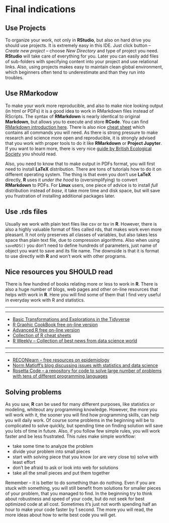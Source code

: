 # Final indications {#finalind}

## Use Projects
To organize your work, not only in **RStudio**, but also on hard drive you should use projects. It is extremely easy in this IDE. Just click button -- *Create new project* -- choose *New Directory* and type of project you need. **RStudio** will take care of everything for you. Later you can easily add files of sub-folders with specifying content into your project and use relational links. Also, using projects makes easy to maintain clean global environment, which beginners often tend to underestimate and than they run into troubles.

## Use RMarkodow
To make your work more reproducible, and also to make nice looking output (in html or PDFs) it is a good idea to work in RMarkdown files instead of RScripts. The syntax of **RMarkdown** is nearly identical to original **Markdown**, but allows you to execute and store **RCode**. You can find [RMarkdown introduction here](http://rmarkdown.rstudio.com/articles_intro.html). There is also nice [cheat sheet](https://www.rstudio.com/wp-content/uploads/2015/02/rmarkdown-cheatsheet.pdf) which contains all commands you will need. As there is strong pressure to make research and science more open and reproducible, it is strongly advised that you work with proper tools to do it like **RMarkdown** or **Project Jupyter**. If you want to learn more, there is very nice [guide by British Ecological Society](https://www.britishecologicalsociety.org/wp-content/uploads/2017/12/guide-to-reproducible-code.pdf) you should read.

Also, you need to know that to make output in PDFs format, you will first need to install **LaTeX** distribution. There are tons of tutorials how to do it on different operating system. The thing is that even you don't use **LaTeX** directly, **R** uses it *under the hood* to (oversimplifying) to convert **RMarkdown** to PDFs. For **Linux** users, one piece of advice is to install *full* distribution instead of *base*, it take more time and disk space, but will save you frustration of installing additional packages later.

## Use .rds files
Usually we work with plain text files like csv or tsv in **R**. However, there is also a highly valuable format of files called rds, that makes work even more pleasant. It not only preserves all classes of variables, but also takes less space than plain text file, due to compression algorithms. Also when using `saveRDS()` you don't need to define hundreds of parameters, just name of object you want to save and its file name. The downside is that it is format to use directly with **R** and won't work with other programs.

## Nice resources you SHOULD read
There is few hundred of books relating more or less to work in **R**. There is also a huge number of blogs, web pages and other on-line resources that helps with work in **R**. Here you will find some of them that I find very useful in everyday work with R and statistics.

***
\begin{center}
\begingroup\Large
R and its packages  
\endgroup
\end{center}
***

* [Basic Transformations and Explorations in the Tidyverse](https://annamarbut.blogspot.de/2018/02/basic-transformations-and-explorations.html)
* [R Graphic CookBook free on-line version](http://www.cookbook-r.com/Graphs/)
* [Advanced R free on-line version](https://adv-r.hadley.nz/)
* [Collection of R cheat sheets](https://www.rstudio.com/resources/cheatsheets/)
* [R Weekly -- Collection of best news from data science world](https://rweekly.org)

***
\begin{center}
\begingroup\Large
Statistics, programming and modeling
\endgroup
\end{center}
***

* [RECONlearn -- free resources on epidemiology](https://reconlearn.netlify.com)
* [Norm Matloff's blog discussing issues with statistics and data science](https://matloff.wordpress.com/)
* [Rosetta Code -- a repository for code to solve large number of problems with tens of different programming languages](https://rosettacode.org/wiki/Rosetta_Code)

## Solving problems
As you saw, **R** can be used for many different purposes, like statistics or modeling, whiteout any programming knowledge.  However, the more you will work with it, the sooner you will find how programming skills, can help you will daily work. Of course some problems in the beginning will be to complicated to solve quickly, but spending time on finding solution will save you lots of time in future. Also, if you follow few simple rules, you will work faster and be less frustrated. This rules make simple workflow:

* take some time to analyze the problem
* divide your problem into small pieces
* start with solving piece that you know (or are very close to) solve with least effort
* don't be afraid to ask or look into web for solutions
* take all the small pieces and put them together

Remember -- it is better to do something than do nothing. Even if you are stuck with something, you will still benefit from solutions for smaller pieces of your problem, that you managed to find. In the beginning try to think about robustness and speed of your code, but do not seek for best optimized code at all cost. Sometimes it's just not worth spending half an hour to make your code faster by 1 second. The more you will read, the more ideas about how to write best code you will get.